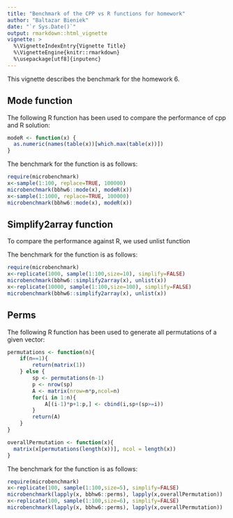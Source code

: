 ```yaml
---
title: "Benchmark of the CPP vs R functions for homework"
author: "Baltazar Bieniek"
date: "`r Sys.Date()`"
output: rmarkdown::html_vignette
vignette: >
  %\VignetteIndexEntry{Vignette Title}
  %\VignetteEngine{knitr::rmarkdown}
  %\usepackage[utf8]{inputenc}
---
```


This vignette describes the benchmark for the homework 6.

## Mode function

The following R function has been used to compare the performance of cpp and R solution:

```r
modeR <- function(x) {
  as.numeric(names(table(x))[which.max(table(x))]) 
}
```

The benchmark for the function is as follows:
```r
require(microbenchmark)
x<-sample(1:100, replace=TRUE, 100000)
microbenchmark(bbhw6::mode(x), modeR(x))
x<-sample(1:1000, replace=TRUE, 100000)
microbenchmark(bbhw6::mode(x), modeR(x))
```

## Simplify2array function

To compare the performance against R, we used unlist function


The benchmark for the function is as follows:
```r
require(microbenchmark)
x<-replicate(1000, sample(1:100,size=10), simplify=FALSE)
microbenchmark(bbhw6::simplify2array(x), unlist(x))
x<-replicate(10000, sample(1:100,size=100), simplify=FALSE)
microbenchmark(bbhw6::simplify2array(x), unlist(x))
```


## Perms

The following R function has been used to generate all permutations of a given vector:

```r
permutations <- function(n){
    if(n==1){
        return(matrix(1))
    } else {
        sp <- permutations(n-1)
        p <- nrow(sp)
        A <- matrix(nrow=n*p,ncol=n)
        for(i in 1:n){
            A[(i-1)*p+1:p,] <- cbind(i,sp+(sp>=i))
        }
        return(A)
    }
}

overallPermutation <- function(x){
  matrix(x[permutations(length(x))], ncol = length(x))
}

```

The benchmark for the function is as follows:
```r
require(microbenchmark)
x<-replicate(100, sample(1:100,size=5), simplify=FALSE)
microbenchmark(lapply(x, bbhw6::perms), lapply(x,overallPermutation))
x<-replicate(100, sample(1:100,size=6), simplify=FALSE)
microbenchmark(lapply(x, bbhw6::perms), lapply(x,overallPermutation))
```
